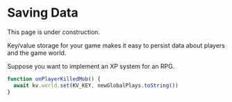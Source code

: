 
# Saving Data

<Callout type='info'>This page is under construction.</Callout>

Key/value storage for your game makes it easy to persist data about players and the game world.

Suppose you want to implement an XP system for an RPG.

```ts filename="TypeScript"
function onPlayerKilledMob() {
  await kv.world.set(KV_KEY, newGlobalPlays.toString())
}
```
